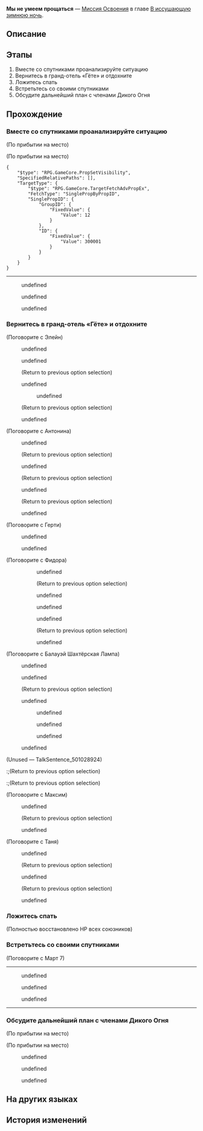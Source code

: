 {{Дополнить|Диалоги.}}
{{Миссия Инфобокс
|id              = 1011001
|Название        = 
|Изображение     = Миссия Освоения Мы не умеем прощаться.png
|Тип             = Миссия Освоения
|События         = 
|Глава           = В иссушающую зимнюю ночь
|Условия         = Завершена [[Миссия Освоения]] ''[[Гнить или гореть]]''
|Персонажи       = Антонина; Балауэй; Герти; Дань Хэн; Зеле; Максим; Март 7; Олег; Первопроходец; Сампо; Таня; Фидора; Элейн
|СтартЛокация    = [[Ярило-VI]] — [[Камнеград]]
|Локации         = Камнеград
|Предыдущая      = Гнить или гореть
|Следующая       = Очистка внешней тьмы
|Награды         = Опыт Освоения*300; Конденсированный эфир*3; Кредиты*8 000
}}
'''Мы не умеем прощаться''' — [[Миссия Освоения]] в главе [[В иссушающую зимнюю ночь]].

==Описание==
{{Описание|Вы решаете вернуться на поверхность и запечатать Стелларон. Члены Дикого Огня приветствуют вас от имени Брони и предлагают помочь расчистить дорогу.}}

==Этапы==
# Вместе со спутниками проанализируйте ситуацию
# Вернитесь в гранд-отель «Гёте» и отдохните
# Ложитесь спать
# Встретьтесь со своими спутниками
# Обсудите дальнейший план с членами Дикого Огня

==Прохождение==
{{Дополнить}}


===Вместе со спутниками проанализируйте ситуацию===
{{Описание миссии|локация=Камнеград|Правда о планете почти ясна: катастрофа, охватившая всю планету, началась со Стелларона.<br />Все предыдущие хранители знали об этом, но ничего не могли сделать. Ничего другого не оставалось, как солгать, чтобы жители города смогли бороться за выживание.<br />Но это не решает проблему. Вы знаете, что только уничтожив Стелларон эта планета и Белобог смогут вернуться к нормальному существованию, а ваш экспресс - продолжить путь.<br />Поделитесь вашими мыслями со спутниками и решите, что делать дальше.}}
{{Диалог Начало}}
;(По прибытии на место)

;(По прибытии на место)
<pre>{
	"$type": "RPG.GameCore.PropSetVisibility",
	"SpecifiedRelativePaths": [],
	"TargetType": {
		"$type": "RPG.GameCore.TargetFetchAdvPropEx",
		"FetchType": "SinglePropByPropID",
		"SinglePropID": {
			"GroupID": {
				"FixedValue": {
					"Value": 12
				}
			},
			"ID": {
				"FixedValue": {
					"Value": 300001
				}
			}
		}
	}
}</pre>
----
<!--Unknown TalkSentence: 101025101-->
<!--Unknown TalkSentence: 101025102-->
:{{Диалог|Стрелка}} undefined
:{{Диалог|Стрелка}} undefined
:{{Диалог|Стрелка}} undefined
<!--Unknown TalkSentence: 101025104-->
<!--Unknown TalkSentence: 101025109-->
<!--Unknown TalkSentence: 101025110-->
<!--Unknown TalkSentence: 101025111-->
<!--Unknown TalkSentence: 101025112-->
{{Диалог Конец}}

===Вернитесь в гранд-отель «Гёте» и отдохните===
{{Описание миссии|локация=Камнеград|После обсуждения со своими спутниками вы пришли к выводу: самое важное - вернуться в отель и хорошенько выспаться, а потом связаться с Диким Огнём и узнать их мнение.<br />Звучит глупо, но как можно отказаться от мягкой кровати после долгого путешествия и тяжёлой битвы?<br />Каждый путешественник должен понимать, насколько важен отдых в дальней дороге.}}
{{Диалог Начало}}

;(Поговорите с Элейн)
:{{Диалог|Разговор}} undefined
:<!--Unknown TalkSentence: 501029019-->
:<!--Unknown TalkSentence: 501029020-->
:{{Диалог|Разговор}} undefined
:<!--Unknown TalkSentence: 501029031-->
:<!--Unknown TalkSentence: 501029032-->
:<!--Unknown TalkSentence: 501029033-->
:<!--Unknown TalkSentence: 501029034-->
:<!--Unknown TalkSentence: 501029035-->
:;(Return to previous option selection)
:{{Диалог|Разговор}} undefined
:<!--Unknown TalkSentence: 501029037-->
:<!--Unknown TalkSentence: 501029038-->
::{{Диалог|Стрелка}} undefined
:<!--Unknown TalkSentence: 501029040-->
:<!--Unknown TalkSentence: 501029041-->
:<!--Unknown TalkSentence: 501029042-->
:;(Return to previous option selection)
:{{Диалог|Выход}} undefined

;(Поговорите с Антонина)
:{{Диалог|Разговор}} undefined
:<!--Unknown TalkSentence: 501027715-->
:<!--Unknown TalkSentence: 501027716-->
:<!--Unknown TalkSentence: 501027717-->
:;(Return to previous option selection)
:{{Диалог|Разговор}} undefined
:<!--Unknown TalkSentence: 501027719-->
:<!--Unknown TalkSentence: 501027720-->
:<!--Unknown TalkSentence: 501027721-->
:;(Return to previous option selection)
:{{Диалог|Разговор}} undefined
:<!--Unknown TalkSentence: 501027723-->
:<!--Unknown TalkSentence: 501027724-->
:<!--Unknown TalkSentence: 501027725-->
:;(Return to previous option selection)
:{{Диалог|Выход}} undefined

;(Поговорите с Герти)
<!--Unknown TalkSentence: 101025806-->
<!--Unknown TalkSentence: 101025807-->
:{{Диалог|Стрелка}} undefined
:{{Диалог|Выход}} undefined

;(Поговорите с Фидора)
::{{Диалог|Разговор}} undefined
::<!--Unknown TalkSentence: 501028616-->
::<!--Unknown TalkSentence: 501028617-->
::<!--Unknown TalkSentence: 501028618-->
::;(Return to previous option selection)
::{{Диалог|Разговор}} undefined
::<!--Unknown TalkSentence: 501028620-->
::<!--Unknown TalkSentence: 501028621-->
::<!--Unknown TalkSentence: 501028622-->
::{{Диалог|Выход}} undefined
::{{Диалог|Разговор}} undefined
::<!--Unknown TalkSentence: 501028616-->
::<!--Unknown TalkSentence: 501028617-->
::<!--Unknown TalkSentence: 501028618-->
::;(Return to previous option selection)
::{{Диалог|Выход}} undefined

;(Поговорите с Балауэй Шахтёрская Лампа)
:{{Диалог|Разговор}} undefined
:<!--Unknown TalkSentence: 501028912-->
:<!--Unknown TalkSentence: 501028913-->
:<!--Unknown TalkSentence: 501028914-->
:{{Диалог|Разговор}} undefined
:<!--Unknown TalkSentence: 501028926-->
:<!--Unknown TalkSentence: 501028927-->
:<!--Unknown TalkSentence: 501028928-->
:;(Return to previous option selection)
:{{Диалог|Разговор}} undefined
:<!--Unknown TalkSentence: 501028930-->
:<!--Unknown TalkSentence: 501028931-->
:<!--Unknown TalkSentence: 501028932-->
::{{Диалог|Стрелка}} undefined
::{{Диалог|Стрелка}} undefined
::{{Диалог|Стрелка}} undefined
:{{Диалог|Выход}} undefined
;(Unused &mdash; TalkSentence_501028924)
<!--Unknown TalkSentence: 501028924-->
:;(Return to previous option selection)
:;(Return to previous option selection)

;(Поговорите с Максим)
:{{Диалог|Разговор}} undefined
:<!--Unknown TalkSentence: 501028313-->
:<!--Unknown TalkSentence: 501028314-->
:;(Return to previous option selection)
:{{Диалог|Выход}} undefined

;(Поговорите с Таня)
:{{Диалог|Разговор}} undefined
:<!--Unknown TalkSentence: 501027618-->
:<!--Unknown TalkSentence: 501027619-->
:;(Return to previous option selection)
:{{Диалог|Разговор}} undefined
:<!--Unknown TalkSentence: 501027626-->
:<!--Unknown TalkSentence: 501027627-->
:;(Return to previous option selection)
:{{Диалог|Выход}} undefined
{{Диалог Конец}}

===Ложитесь спать===
{{Описание миссии|локация=Дешёвая комната|После обсуждения со своими спутниками вы пришли к выводу: самое важное - вернуться в отель и хорошенько выспаться, а потом связаться с Диким Огнём и узнать их мнение.<br />Звучит глупо, но как можно отказаться от мягкой кровати после долгого путешествия и тяжёлой битвы?<br />Раньше вам не нравилась ваша койка, но сейчас это самое удобное спальное место в мире.<br />Спокойной ночи, и пусть кошмары вас больше не побеспокоят.}}
{{Диалог Начало}}

<!--Unknown TalkSentence: 101025801-->
;(Полностью восстановлено НР всех союзников)
:{{tx}}
{{Диалог Конец}}

===Встретьтесь со своими спутниками===
{{Описание миссии|локация=Камнеград|Наконец-то вы хорошо выспались. Или нет, ведь вы даже не помните, снились ли вам кошмары.<br />Перед отъездом вам следовало бы ещё раз окинуть взглядом свою комнатушку... Неизвестно, когда вы снова вернётесь сюда.<br />Когда будете готовы, встретьтесь со своими спутниками.}}
{{Диалог Начало}}

;(Поговорите с Март 7)
----
<!--Unknown TalkSentence: 101025301-->
<!--Unknown TalkSentence: 101025302-->
<!--Unknown TalkSentence: 101025303-->
:{{Диалог|Стрелка}} undefined
:{{Диалог|Стрелка}} undefined
:{{Диалог|Стрелка}} undefined
<!--Unknown TalkSentence: 101025305-->
<!--Unknown TalkSentence: 101025310-->
<!--Unknown TalkSentence: 101025311-->
----
<!--Unknown TalkSentence: 101025804-->
<!--Unknown TalkSentence: 101025805-->
{{Диалог Конец}}

===Обсудите дальнейший план с членами Дикого Огня===
{{Описание миссии|локация=Камнеград|Чем дальше вы углубляетесь под землю, тем сложнее отличить ледяную породу свода от неба.<br />Пришло время вернуться на поверхность... Но без посторонней помощи у вас ничего не получается, иначе вы бы уже выбрались отсюда, не так ли?<br />«Где трудности и мольбы о помощи, там и Дикий Огонь», - однажды сказала Наташа. Попросите их помочь вам в последний раз.}}
{{Диалог Начало}}
;(По прибытии на место)

;(По прибытии на место)
<!--Unknown TalkSentence: 101025401-->
<!--Unknown TalkSentence: 101025402-->
<!--Unknown TalkSentence: 101025403-->
<!--Unknown TalkSentence: 101025404-->
<!--Unknown TalkSentence: 101025405-->
<!--Unknown TalkSentence: 101025406-->
<!--Unknown TalkSentence: 101025407-->
:{{Диалог|Стрелка}} undefined
:<!--Unknown TalkSentence: 101025408-->
::{{tx}}
:<!--Unknown TalkSentence: 101025401-->
:<!--Unknown TalkSentence: 101025402-->
:<!--Unknown TalkSentence: 101025403-->
:<!--Unknown TalkSentence: 101025404-->
:<!--Unknown TalkSentence: 101025405-->
:<!--Unknown TalkSentence: 101025406-->
:<!--Unknown TalkSentence: 101025407-->
:<!--Unknown TalkSentence: 101025408-->
:<!--Unknown TalkSentence: 101025409-->
:<!--Unknown TalkSentence: 101025410-->
:<!--Unknown TalkSentence: 101025411-->
:<!--Unknown TalkSentence: 101025412-->
:<!--Unknown TalkSentence: 101025413-->
:<!--Unknown TalkSentence: 101025414-->
:<!--Unknown TalkSentence: 101025415-->
:<!--Unknown TalkSentence: 101025416-->
:<!--Unknown TalkSentence: 101025417-->
:{{Диалог|Стрелка}} undefined
:<!--Unknown TalkSentence: 101025410-->
::{{tx}}
:<!--Unknown TalkSentence: 101025401-->
:<!--Unknown TalkSentence: 101025402-->
:<!--Unknown TalkSentence: 101025403-->
:<!--Unknown TalkSentence: 101025404-->
:<!--Unknown TalkSentence: 101025405-->
:<!--Unknown TalkSentence: 101025406-->
:<!--Unknown TalkSentence: 101025407-->
:<!--Unknown TalkSentence: 101025408-->
:<!--Unknown TalkSentence: 101025409-->
:<!--Unknown TalkSentence: 101025410-->
:<!--Unknown TalkSentence: 101025411-->
:<!--Unknown TalkSentence: 101025412-->
:<!--Unknown TalkSentence: 101025413-->
:<!--Unknown TalkSentence: 101025414-->
:<!--Unknown TalkSentence: 101025415-->
:<!--Unknown TalkSentence: 101025416-->
:<!--Unknown TalkSentence: 101025417-->
:{{Диалог|Стрелка}} undefined
:<!--Unknown TalkSentence: 101025412-->
::{{tx}}
:<!--Unknown TalkSentence: 101025401-->
:<!--Unknown TalkSentence: 101025402-->
:<!--Unknown TalkSentence: 101025403-->
:<!--Unknown TalkSentence: 101025404-->
:<!--Unknown TalkSentence: 101025405-->
:<!--Unknown TalkSentence: 101025406-->
:<!--Unknown TalkSentence: 101025407-->
:<!--Unknown TalkSentence: 101025408-->
:<!--Unknown TalkSentence: 101025409-->
:<!--Unknown TalkSentence: 101025410-->
:<!--Unknown TalkSentence: 101025411-->
:<!--Unknown TalkSentence: 101025412-->
:<!--Unknown TalkSentence: 101025413-->
:<!--Unknown TalkSentence: 101025414-->
:<!--Unknown TalkSentence: 101025415-->
:<!--Unknown TalkSentence: 101025416-->
:<!--Unknown TalkSentence: 101025417-->
<!--Unknown TalkSentence: 101025408-->
:{{tx}}
<!--Unknown TalkSentence: 101025401-->
<!--Unknown TalkSentence: 101025402-->
<!--Unknown TalkSentence: 101025403-->
<!--Unknown TalkSentence: 101025404-->
<!--Unknown TalkSentence: 101025405-->
<!--Unknown TalkSentence: 101025406-->
<!--Unknown TalkSentence: 101025407-->
<!--Unknown TalkSentence: 101025408-->
<!--Unknown TalkSentence: 101025409-->
<!--Unknown TalkSentence: 101025410-->
<!--Unknown TalkSentence: 101025411-->
<!--Unknown TalkSentence: 101025412-->
<!--Unknown TalkSentence: 101025413-->
<!--Unknown TalkSentence: 101025414-->
<!--Unknown TalkSentence: 101025415-->
<!--Unknown TalkSentence: 101025416-->
<!--Unknown TalkSentence: 101025417-->
{{Диалог Конец}}

==На других языках==
{{На других языках
|en   = Not Good With Farewells
|zhs  = 我们不擅长告别
|zht  = 我們不擅長告別
|ja   = 別れを告げるのは苦手
|ko   = 익숙지 않은 작별
|es   = Las despedidas no son lo mío
|fr   = Pas doué pour les adieux
|ru   = Мы не умеем прощаться
|th   = เราไม่สันทัดเรื่องการบอกลา
|vi   = Chúng Tôi Không Giỏi Từ Biệt
|de   = Nicht gut bei Verabschiedungen
|id   = Kita Tidak Ahli dalam Perpisahan
|pt   = Despedidas Não São Meu Forte
}}

==История изменений==
{{История изменений|2.7}}

